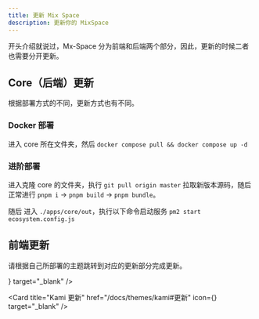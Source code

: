 ```yaml
---
title: 更新 Mix Space
description: 更新你的 MixSpace
---
```




开头介绍就说过，Mx-Space 分为前端和后端两个部分，因此，更新的时候二者也需要分开更新。

## Core（后端）更新

根据部署方式的不同，更新方式也有不同。

### Docker 部署

进入 core 所在文件夹，然后 `docker compose pull && docker compose up -d`

### 进阶部署

进入克隆 core 的文件夹，执行 `git pull origin master` 拉取新版本源码，随后正常进行 `pnpm i` -> `pnpm build` -> `pnpm bundle`。

随后 进入 `./apps/core/out`，执行以下命令启动服务 `pm2 start ecosystem.config.js`

## 前端更新

请根据自己所部署的主题跳转到对应的更新部分完成更新。

<Cards>
  <Card 
    title="Shiro 更新" 
    href="/docs/themes/shiro#更新" 
    icon={<FileText />} 
    target="_blank" 
  />

  <Card 
    title="Kami 更新" 
    href="/docs/themes/kami#更新" 
    icon={<FileText />} 
    target="_blank" 
  />
</Cards>
